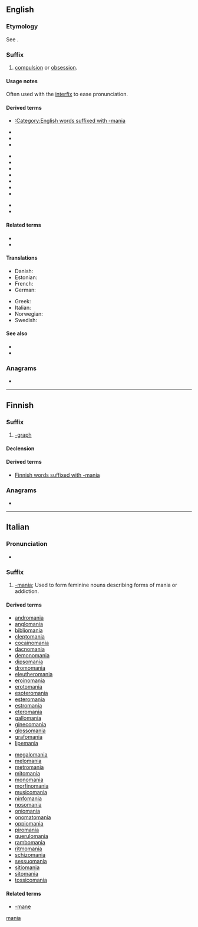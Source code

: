{{also|mania|Mania|manía|mânià|mânia|-manía}}
==English==

===Etymology===
{{PIE root|en|men|id=think}}
See {{m|en|mania}}.

===Suffix===
{{head|en|suffixes}}

# [[compulsion]] or [[obsession]].

====Usage notes====
Often used with the [[interfix]] {{m|en|-o-}} to ease pronunciation.

====Derived terms====
* [[:Category:English words suffixed with -mania]]
{{rel-top3|Terms derived from "-mania"}}
* {{l|en|andromania}}
* {{l|en|anglomania}}
* {{l|en|aphrodisiomania}}
{{rel-mid3}}
* {{l|en|cacodemomania}}
* {{l|en|catapedamania}}
* {{l|en|cytheromania}}
* {{l|en|dacnomania}}
* {{l|en|enosimania}}
* {{l|en|onomamania}}
* {{l|en|parousiamania}}
{{rel-mid3}}
* {{l|en|phonomania}}
* {{l|en|sebastomania}}
{{rel-bottom}}

====Related terms====
* {{l|en|-mane}}
* {{l|en|-maniac}}

====Translations====
{{trans-top|indicating a compulsion or obsession}}
* Danish: {{t|da|-mani|c}}
* Estonian: {{t+|et|-maania}}
* French: {{t+|fr|-manie}}
* German: {{t+|de|-manie|f}}
{{trans-mid}}
* Greek: {{t+|el|-μανία}}
* Italian: {{t|it|-mania}}
* Norwegian: {{t|no|-mani|m}}
* Swedish: {{t|sv|-mani}}
{{trans-bottom}}

====See also====
* {{l|en|mania}}
* {{l|en|maniac}}

===Anagrams===
* {{anagrams|en|Amina|Maina|amain|amnia|anima}}

[[Category:English suffixes|mania]]

----

==Finnish==

===Suffix===
{{head|fi|suffix}}

# [[-graph]]

====Declension====
{{fi-decl-kulkija|-mani|a}}

====Derived terms====
* [[:Category:Finnish words suffixed with -mania|Finnish words suffixed with -mania]]

===Anagrams===
* {{anagrams|fi|Naima|aamin|maina}}

----

==Italian==

===Pronunciation===
* {{IPA|/maˈnia/|lang=it}}

===Suffix===
{{head|it|suffix}}

# [[#English|-mania]]; Used to form feminine nouns describing forms of mania or addiction.

====Derived terms====
{{rel-top}}
* [[andromania]]
* [[anglomania]]
* [[bibliomania]]
* [[cleptomania]]
* [[cocainomania]]
* [[dacnomania]]
* [[demonomania]]
* [[dipsomania]]
* [[dromomania]]
* [[eleutheromania]]
* [[eroinomania]]
* [[erotomania]]
* [[esoteromania]]
* [[esteromania]]
* [[estromania]]
* [[eteromania]]
* [[gallomania]]
* [[ginecomania]]
* [[glossomania]]
* [[grafomania]]
* [[lipemania]]
{{rel-mid}}
* [[megalomania]]
* [[melomania]]
* [[metromania]]
* [[mitomania]]
* [[monomania]]
* [[morfinomania]]
* [[musicomania]]
* [[ninfomania]]
* [[nosomania]]
* [[oniomania]]
* [[onomatomania]]
* [[oppiomania]]
* [[piromania]]
* [[querulomania]]
* [[rambomania]]
* [[ritmomania]]
* [[schizomania]]
* [[sessuomania]]
* [[sitiomania]]
* [[sitomania]]
* [[tossicomania]]
{{rel-bottom}}

====Related terms====
* [[-mane#Italian|-mane]]